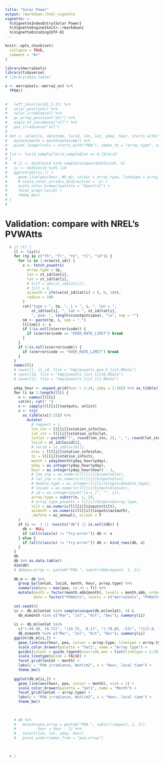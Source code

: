 ```yaml
---
title: "Solar Power"
output: rmarkdown::html_vignette
vignette: >
  %\VignetteIndexEntry{Solar Power}
  %\VignetteEngine{knitr::rmarkdown}
  %\VignetteEncoding{UTF-8}
---
```


```r
knitr::opts_chunk$set(
  collapse = TRUE,
  comment = "#>"
)
```

```r
library(merra2ools)
library(tidyverse)
# library(data.table)

```


```r
x <- merra2ools::merra2_oct %>%
  fPOA()
  
  
#   left_join(locid[,1:3]) %>%
#   solar_position() %>%
#   solar_irradiance() %>%
#   pv_array_position("all") %>%
#   angle_of_incidence("all") %>%
#   poa_irradiance("all")
# 
# dat <- select(x, datetime, locid, lon, lat, yday, hour, starts_with("POA")) %>%
#   mutate(month = month(datetime)) %>%
#   pivot_longer(cols = starts_with("POA"), names_to = "array_type", values_to = "Wh_m2")
# 
# lid <- locid_sample[locid_sample$lon == 0,]$locid
# {
#   # ii <- dat$locid %in% sample(unique(dat$locid), 6)
#   ii <- dat$locid %in% lid
#   ggplot(dat[ii,]) +
#     geom_line(aes(hour, Wh_m2, colour = array_type, linetype = array_type), size = 1) +
#     # scale_color_viridis_d(direction = -1) +
#     scale_color_brewer(palette = "Spectral") +
#     facet_wrap(~locid) +
#     theme_bw()
# }
# 


```



# Validation: compare with NREL's PVWAtts  

```r

  # if (F) {
    ll <- list()
    for (tp in c("fh", "fl", "th", "tl", "td")) {
      for (i in 1:nrow(st_id)) {
        x <- fetch_pvwatts(
          array.type = tp,
          lon = st_id$lon[i],
          lat = st_id$lat[i],
          # tilt = abs(st_id$lat[i]),
          # tilt = 0,
          azimuth = ifelse(st_id$lat[i] < 0, 0, 180),
          radius = 100
        )
        cat("type = ", tp, ", i = ", i, ", lon = ", 
            st_id$lon[i], ", lat = ", st_id$lat[i], 
            ", poa: ", length(x$outputs$poa), "\n", sep = "")
        nm <- paste(tp, i, sep = "_")
        ll[[nm]] <- x
        if (!is.null(x$error$code)) {
          if (x$error$code == "OVER_RATE_LIMIT") break
        }
      }
      if (!is.null(x$error$code)) {
        if (x$error$code == "OVER_RATE_LIMIT") break
      }
    }
    names(ll)
    # save(ll, st_id, file = "tmp/pvwatts_poa_h_list.RData")
    # save(ll0, file = "tmp/pvwatts_list_tilt0.RData")
    # save(ll1, file = "tmp/pvwatts_list_ll1.RData")
    
    yday_hour <- expand.grid(hour = 1:24, yday = 1:365) %>% as_tibble()
    for (i in 1:length(ll)) {
      n <- names(ll)[i]
      cat(n); cat(" ")
      x <- sapply(ll[[i]]$outputs, unlist)
      x <- try(
        as_tibble(x[5:15]) %>%
          mutate(
            # request = i,
            lon_stn = ll[[i]]$station_info$lon,
            lat_stn = ll[[i]]$station_info$lat,
            lonlat = paste0("(", round(lon_stn, 2), ", ", round(lat_stn, 2), ")"),
            locid = st_id$locid[i],
            # locid = st_id$locid[i],
            elev = ll[[i]]$station_info$elev,
            tz = ll[[i]]$station_info$tz, 
            month = yday2month(yday_hour$yday),
            yday = as.integer(yday_hour$yday),
            hour = as.integer(yday_hour$hour) - 1,
            # lon_inp = as.numeric(ll[[i]]$inputs$lat),
            # lat_inp = as.numeric(ll[[i]]$inputs$lon),
            # module_type = as.integer(ll[[i]]$inputs$module_type),
            # losses = as.numeric(ll[[i]]$inputs$losses),
            # id = as.integer(gsub("[a-z_]", "", i)),
            array.type = substr(n, 1, 2),
            # array_type_pvwatts = ll[[i]]$inputs$array_type,
            tilt = as.numeric(ll[[i]]$inputs$tilt),
            azimuth = as.numeric(ll[[i]]$inputs$azimuth),
            .before = ac_annual), silent = T
      )
      if (i ==  1 || !exists("db") || is.null(db)) {
        db <- NULL
        if (all(class(x) != "try-error")) db <- x
      } else {
        if (all(class(x) != "try-error")) db <- bind_rows(db, x)
      }
    }
    db
    db %>% as.data.table()
    dim(db)   
    # db$poa.array <- paste0("POA.", substr(db$request, 1, 2))
    
    db_m <- db %>% 
      group_by(lonlat, locid, month, hour, array.type) %>%
      summarise(poa = max(poa, na.rm = T)) %>%
      mutate(month = factor(month.abb[month], levels = month.abb, ordered = T),
             data = factor("PVWatts", levels = c("merra2ools", "PVWatts"), ordered = T))
    
    set.seed(0)
    ii <- db_m$lonlat %in% sample(unique(db_m$lonlat), 4) &
      db_m$month %in% c("Mar", "Jul", "Oct", "Dec"); summary(ii)
    
    ii <- db_m$lonlat %in% 
      c("(-94.98, 74.72)", "(34.75, -0.1)", "(-70.85, -53)", "(117.8, -34.93)", "(31.4, 30.13)") &
      db_m$month %in% c("Mar", "Jul", "Oct", "Dec"); summary(ii)
    ggplot(db_m[ii,]) +
      geom_line(aes(hour, poa, colour = array.type, linetype = array.type), size = 1) +
      scale_color_brewer(palette = "Set1", name = "Array type") +
      guides(colour = guide_legend(override.aes = list(linetype = 1:5))) +
      scale_linetype(guide = FALSE) +
      facet_grid(lonlat ~ month) + 
      labs(y = "POA irradiance, Watt/m2", x = "Hour, local time") +
      theme_bw()
    
    ggplot(db_m[ii,]) +
      geom_line(aes(hour, poa, colour = month), size = 1) +
      scale_color_brewer(palette = "Set1", name = "Month") +
      facet_grid(lonlat ~ array.type) + 
      labs(y = "POA irradiance, Watt/m2", x = "Hour, local time") +
      theme_bw()
    
    
    
    # db %>%
    #   mutate(poa.array = paste0("POA.", substr(request, 1, 2)),
    #          hour = hour - 1) %>%
    #   select(lon, lat, yday, hour)
    #   pivot_wider(names_from = "poa.array")
    
    
    
  # }
  


```

